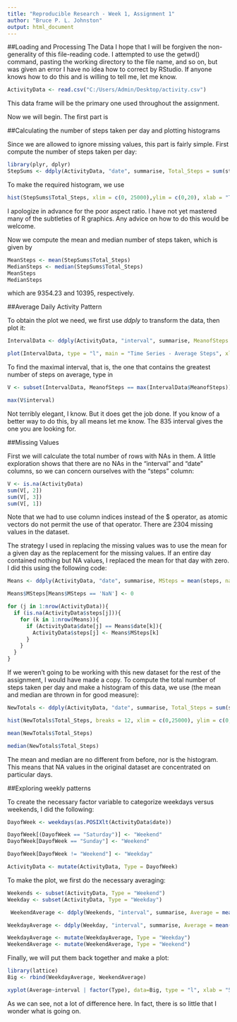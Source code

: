 ---
title: "Reproducible Research - Week 1, Assignment 1"
author: "Bruce P. L. Johnston"
output: html_document
---

##Loading and Processing The Data
I hope that I will be forgiven the non-generality of this file-reading code. I attempted to use the getwd() command, pasting the working directory to the file name, and so on, but was given an error I have no idea how to correct by RStudio. If anyone knows how to do this and is willing to tell me, let me know.

```{r, echo=TRUE}
ActivityData <- read.csv("C:/Users/Admin/Desktop/activity.csv")
```
This data frame will be the primary one used throughout the assignment.

Now we will begin. The first part is

##Calculating the number of steps taken per day and plotting histograms

Since we are allowed to ignore missing values, this part is fairly simple. First compute the number of steps taken per day:

```{r, echo = TRUE}
library(plyr, dplyr)
StepSums <- ddply(ActivityData, "date", summarise, Total_Steps = sum(steps, na.rm = TRUE))

```

To make the required histogram, we use
```{r}
hist(StepSums$Total_Steps, xlim = c(0, 25000),ylim = c(0,20), xlab = "Total Steps", main = "Histogram - Total # of Steps", breaks = 15, col = "green")
```

I apologize in advance for the poor aspect ratio. I have not yet mastered many of the subtleties of R graphics. Any advice on how to do this would be welcome. 

Now we compute the mean and median number of steps taken, which is given by
```{r, echo=TRUE}
MeanSteps <- mean(StepSums$Total_Steps)
MedianSteps <- median(StepSums$Total_Steps)
MeanSteps
MedianSteps

```

which are 9354.23 and 10395, respectively.

##Average Daily Activity Pattern

To obtain the plot we need, we first use *ddply* to transform the data, then plot it:

```{r, echo = TRUE}
IntervalData <- ddply(ActivityData, "interval", summarise, MeanofSteps = mean(steps, na.rm = TRUE))

plot(IntervalData, type = "l", main = "Time Series - Average Steps", xlab = "Five Minute Interval", ylab = "Mean # of Steps", asp = 3)
```

To find the maximal interval, that is, the one that contains the greatest number of steps on average, type in

```{r, echo = TRUE}
V <- subset(IntervalData, MeanofSteps == max(IntervalData$MeanofSteps))

max(V$interval)

```

Not terribly elegant, I know. But it does get the job done. If you know of a better way to do this, by all means let me know. The 835 interval gives the one you are looking for.

##Missing Values

First we will calculate the total number of rows with NAs in them. A little exploration shows that there are no NAs in the "interval" and "date" columns, so we can concern ourselves with the "steps" column:

```{r, echo = TRUE}
V <- is.na(ActivityData)
sum(V[, 2])
sum(V[, 3])
sum(V[, 1])
```
Note that we had to use column indices instead of the $ operator, as atomic vectors do not permit the use of that operator. There are 2304 missing values in the dataset. 

The strategy I used in replacing the missing values was to use the mean for a given day as the replacement for the missing values. If an entire day contained nothing but NA values, I replaced the mean for that day with zero. I did this using the following code:

```{r, echo=TRUE}
Means <- ddply(ActivityData, "date", summarise, MSteps = mean(steps, na.rm= TRUE))

Means$MSteps[Means$MSteps == 'NaN'] <- 0

for (j in 1:nrow(ActivityData)){
  if (is.na(ActivityData$steps[j])){
    for (k in 1:nrow(Means)){
      if (ActivityData$date[j] == Means$date[k]){
        ActivityData$steps[j] <- Means$MSteps[k]
      }
    }
  }
}

```

If we weren't going to be working with this new dataset for the rest of the assignment, I would have made a copy. To compute the total number of steps taken per day and make a histogram of this data, we use (the mean and median are thrown in for good measure):

```{r, echo = TRUE}
NewTotals <- ddply(ActivityData, "date", summarise, Total_Steps = sum(steps))

hist(NewTotals$Total_Steps, breaks = 12, xlim = c(0,25000), ylim = c(0,20), col = "green", xlab = "Total Steps", main = "Histogram - Total Steps per day")

mean(NewTotals$Total_Steps)

median(NewTotals$Total_Steps)

```

The mean and median are no different from before, nor is the histogram. This means that NA values in the original dataset are concentrated on particular days. 

##Exploring weekly patterns

To create the necessary factor variable to categorize weekdays versus weekends, I did the following:

```{r}
DayofWeek <- weekdays(as.POSIXlt(ActivityData$date))

DayofWeek[(DayofWeek == "Saturday")] <- "Weekend" 
DayofWeek[DayofWeek == "Sunday"] <- "Weekend"

DayofWeek[DayofWeek != "Weekend"] <- "Weekday"

ActivityData <- mutate(ActivityData, Type = DayofWeek)

```

To make the plot, we first do the necessary averaging:

```{r}
Weekends <- subset(ActivityData, Type = "Weekend")
Weekday <- subset(ActivityData, Type = "Weekday")

 WeekendAverage <- ddply(Weekends, "interval", summarise, Average = mean(steps))

WeekdayAverage <- ddply(Weekday, "interval", summarise, Average = mean(steps))

WeekdayAverage <- mutate(WeekdayAverage, Type = "Weekday")
WeekendAverage <- mutate(WeekendAverage, Type = "Weekend")

```

Finally, we will put them back together and make a plot:

```{r, echo = TRUE}
library(lattice)
Big <- rbind(WeekdayAverage, WeekendAverage)

xyplot(Average~interval | factor(Type), data=Big, type = "l", xlab = "5 Minute Interval", ylab = "Average #of Steps", main = "Weekday vs. Weekend Activity")

```

As we can see, not a lot of difference here. In fact, there is so little that I wonder what is going on.  
